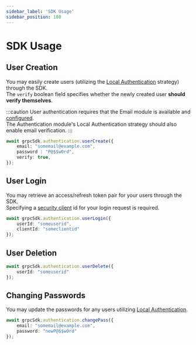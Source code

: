```yaml
---
sidebar_label: 'SDK Usage'
sidebar_position: 100
---
```


# SDK Usage

## User Creation

You may easily create users (utilizing the [Local Authentication](./strategies#local) strategy) through the SDK.<br />
The `verify` boolean field specifies whether the newly created user **should verify themselves**.

:::caution
User authentication requires that the Email module is available and [configured](../email/config).<br />
The Authentication module's Local Authentication strategy should also enable email verification.
:::

[//]: # (TODO: Update verify naming)

```ts
await grpcSdk.authentication.userCreate({
    email: "somemail@example.com",
    password : "P@$$w0rd",
    verify: true,
});
```

## User Login

You may retrieve an access/refresh token pair for your users through the SDK.<br />
Specifying a [security client](../router/security.mdx) id for your login request is required.

[//]: # (TODO: Update this once security clients are optional in gRPC)

```ts
await grpcSdk.authentication.userLogin({
    userId: "someuserid",
    clientId: "someclientid"
});
```

## User Deletion

```ts
await grpcSdk.authentication.userDelete({
    userId: "someuserid"
});
```

## Changing Passwords

You may update the passwords for any users utilizing [Local Authentication](./strategies#local).

```ts
await grpcSdk.authentication.changePass({
    email: "somemail@example.com",
    password: "newP@$$w0rd"
});
```
